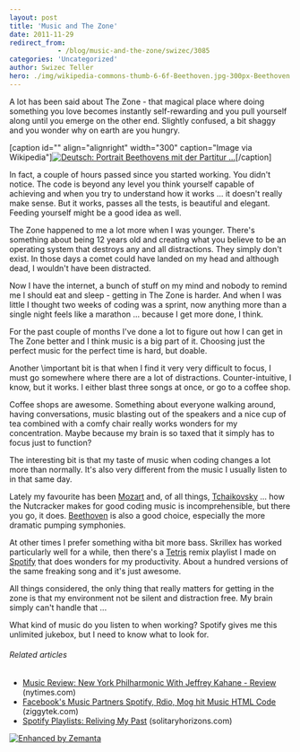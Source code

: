 ```yaml
---
layout: post
title: 'Music and The Zone'
date: 2011-11-29
redirect_from: 
            - /blog/music-and-the-zone/swizec/3085
categories: 'Uncategorized'
author: Swizec Teller
hero: ./img/wikipedia-commons-thumb-6-6f-Beethoven.jpg-300px-Beethoven.jpg
---
```

A lot has been said about The Zone - that magical place where doing something you love becomes instantly self-rewarding and you pull yourself along until you emerge on the other end. Slightly confused, a bit shaggy and you wonder why on earth are you hungry.



\[caption id="" align="alignright" width="300" caption="Image via Wikipedia"][![Deutsch: Portrait Beethovens mit der Partitur ...](./img/wikipedia-commons-thumb-6-6f-Beethoven.jpg-300px-Beethoven.jpg "Deutsch: Portrait Beethovens mit der Partitur ...")](http://commons.wikipedia.org/wiki/File:Beethoven.jpg)\[/caption]



In fact, a couple of hours passed since you started working. You didn't notice. The code is beyond any level you think yourself capable of achieving and when you try to understand how it works ... it doesn't really make sense. But it works, passes all the tests, is beautiful and elegant. Feeding yourself might be a good idea as well.



The Zone happened to me a lot more when I was younger. There's something about being 12 years old and creating what you believe to be an operating system that destroys any and all distractions. They simply don't exist. In those days a comet could have landed on my head and although dead, I wouldn't have been distracted.



Now I have the internet, a bunch of stuff on my mind and nobody to remind me I should eat and sleep - getting in The Zone is harder. And when I was little I thought two weeks of coding was a sprint, now anything more than a single night feels like a marathon ... because I get more done, I think.



For the past couple of months I've done a lot to figure out how I can get in The Zone better and I think music is a big part of it. Choosing just the perfect music for the perfect time is hard, but doable.



Another \\important bit is that when I find it very very difficult to focus, I must go somewhere where there are a lot of distractions. Counter-intuitive, I know, but it works. I either blast three songs at once, or go to a coffee shop.



Coffee shops are awesome. Something about everyone walking around, having conversations, music blasting out of the speakers and a nice cup of tea combined with a comfy chair really works wonders for my concentration. Maybe because my brain is so taxed that it simply has to focus just to function?



The interesting bit is that my taste of music when coding changes a lot more than normally. It's also very different from the music I usually listen to in that same day.



Lately my favourite has been [Mozart](http://www.last.fm/music/Wolfgang%2BAmadeus%2BMozart "Wolfgang Amadeus Mozart") and, of all things, [Tchaikovsky](http://www.last.fm/music/%25D0%259F%25D1%2591%25D1%2582%25D1%2580%2B%25D0%2598%25D0%25BB%25D1%258C%25D0%25B8%25D1%2587%2B%25D0%25A7%25D0%25B0%25D0%25B9%25D0%25BA%25D0%25BE%25D0%25B2%25D1%2581%25D0%25BA%25D0%25B8%25D0%25B9 "Пётр Ильич Чайковский") ... how the Nutcracker makes for good coding music is incomprehensible, but there you go, it does. [Beethoven](http://www.last.fm/music/Ludwig%2Bvan%2BBeethoven "Ludwig van Beethoven") is also a good choice, especially the more dramatic pumping symphonies.



At other times I prefer something witha bit more bass. Skrillex has worked particularly well for a while, then there's a [Tetris](http://en.wikipedia.org/wiki/Tetris "Tetris") remix playlist I made on [Spotify](http://www.spotify.com/ "Spotify") that does wonders for my productivity. About a hundred versions of the same freaking song and it's just awesome.



All things considered, the only thing that really matters for getting in the zone is that my environment not be silent and distraction free. My brain simply can't handle that ...



What kind of music do you listen to when working? Spotify gives me this unlimited jukebox, but I need to know what to look for.



###### Related articles

- [Music Review: New York Philharmonic With Jeffrey Kahane - Review](http://r.zemanta.com/?u=http%3A//www10.nytimes.com/2011/11/24/arts/music/new-york-philharmonic-with-jeffrey-kahane-review.html%3F_r%3D5&a=63778269&rid=2c25175d-98f5-474c-bd1b-1c285ad79c0a&e=0c912b022057ed62cf99f3bcfdd4e73b) (nytimes.com)
- [Facebook's Music Partners Spotify, Rdio, Mog hit Music HTML Code](http://blog.ziggytek.com/2011/10/25/facebooks-music-partners-spotifyrdiomog-hit-music-html-code/) (ziggytek.com)
- [Spotify Playlists: Reliving My Past](http://solitaryhorizons.com/2011/11/28/spotify-playlists-reliving-my-past/) (solitaryhorizons.com)

[![Enhanced by Zemanta](http://img.zemanta.com/zemified_e.png?x-id=2c25175d-98f5-474c-bd1b-1c285ad79c0a)](http://www.zemanta.com/ "Enhanced by Zemanta")